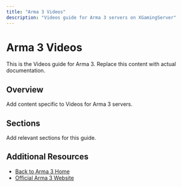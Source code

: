 ```yaml
---
title: "Arma 3 Videos"
description: "Videos guide for Arma 3 servers on XGamingServer"
---
```


# Arma 3 Videos

This is the Videos guide for Arma 3. Replace this content with actual documentation.

## Overview

Add content specific to Videos for Arma 3 servers.

## Sections

Add relevant sections for this guide.

## Additional Resources

- [Back to Arma 3 Home](./index)
- [Official Arma 3 Website](https://example.com)

